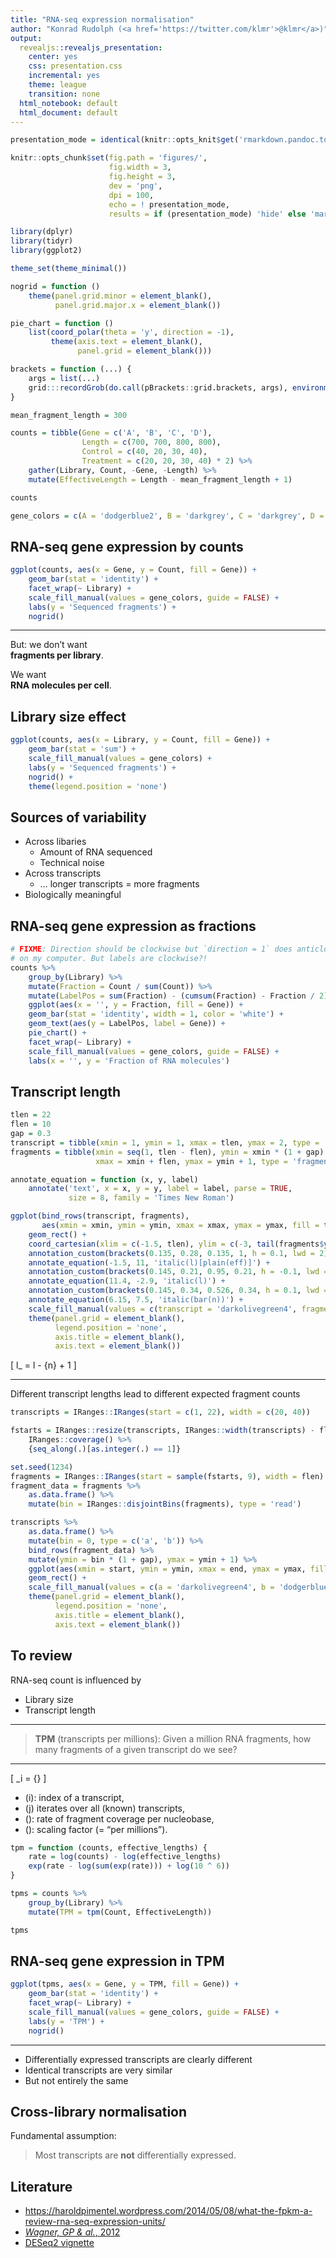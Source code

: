 ```yaml
---
title: "RNA-seq expression normalisation"
author: "Konrad Rudolph (<a href='https://twitter.com/klmr'>@klmr</a>)"
output:
  revealjs::revealjs_presentation:
    center: yes
    css: presentation.css
    incremental: yes
    theme: league
    transition: none
  html_notebook: default
  html_document: default
---
```


```r
presentation_mode = identical(knitr::opts_knit$get('rmarkdown.pandoc.to'), 'revealjs')

knitr::opts_chunk$set(fig.path = 'figures/',
                      fig.width = 3,
                      fig.height = 3,
                      dev = 'png',
                      dpi = 100,
                      echo = ! presentation_mode,
                      results = if (presentation_mode) 'hide' else 'markup')
```

```r
library(dplyr)
library(tidyr)
library(ggplot2)
```

```r
theme_set(theme_minimal())

nogrid = function ()
    theme(panel.grid.minor = element_blank(),
          panel.grid.major.x = element_blank())

pie_chart = function ()
    list(coord_polar(theta = 'y', direction = -1),
         theme(axis.text = element_blank(),
               panel.grid = element_blank()))

brackets = function (...) {
    args = list(...)
    grid:::recordGrob(do.call(pBrackets::grid.brackets, args), environment())
}
```

```r
mean_fragment_length = 300

counts = tibble(Gene = c('A', 'B', 'C', 'D'),
                Length = c(700, 700, 800, 800),
                Control = c(40, 20, 30, 40),
                Treatment = c(20, 20, 30, 40) * 2) %>%
    gather(Library, Count, -Gene, -Length) %>%
    mutate(EffectiveLength = Length - mean_fragment_length + 1)

counts

gene_colors = c(A = 'dodgerblue2', B = 'darkgrey', C = 'darkgrey', D = 'darkgrey')
```

## RNA-seq gene expression by counts

```r
ggplot(counts, aes(x = Gene, y = Count, fill = Gene)) +
    geom_bar(stat = 'identity') +
    facet_wrap(~ Library) +
    scale_fill_manual(values = gene_colors, guide = FALSE) +
    labs(y = 'Sequenced fragments') +
    nogrid()
```

---

But: we don’t want  
<span class="em">**fragments per library**</span>.

We want  
<span class="em">**RNA molecules per cell**</span>.

## Library size effect

```r
ggplot(counts, aes(x = Library, y = Count, fill = Gene)) +
    geom_bar(stat = 'sum') +
    scale_fill_manual(values = gene_colors) +
    labs(y = 'Sequenced fragments') +
    nogrid() +
    theme(legend.position = 'none')
```

## Sources of variability

* Across libaries
    * Amount of RNA sequenced
    * Technical noise
* Across transcripts
    * … longer transcripts = more fragments
* <span class="em">Biologically meaningful</em>

## RNA-seq gene expression as fractions

```r
# FIXME: Direction should be clockwise but `direction = 1` does anticlockwise
# on my computer. But labels are clockwise?!
counts %>%
    group_by(Library) %>%
    mutate(Fraction = Count / sum(Count)) %>%
    mutate(LabelPos = sum(Fraction) - (cumsum(Fraction) - Fraction / 2)) %>%
    ggplot(aes(x = '', y = Fraction, fill = Gene)) +
    geom_bar(stat = 'identity', width = 1, color = 'white') +
    geom_text(aes(y = LabelPos, label = Gene)) +
    pie_chart() +
    facet_wrap(~ Library) +
    scale_fill_manual(values = gene_colors, guide = FALSE) +
    labs(x = '', y = 'Fraction of RNA molecules')
```

## Transcript length

```r
tlen = 22
flen = 10
gap = 0.3
transcript = tibble(xmin = 1, ymin = 1, xmax = tlen, ymax = 2, type = 'transcript')
fragments = tibble(xmin = seq(1, tlen - flen), ymin = xmin * (1 + gap) + 1,
                   xmax = xmin + flen, ymax = ymin + 1, type = 'fragment')

annotate_equation = function (x, y, label)
    annotate('text', x = x, y = y, label = label, parse = TRUE,
             size = 8, family = 'Times New Roman')

ggplot(bind_rows(transcript, fragments),
       aes(xmin = xmin, ymin = ymin, xmax = xmax, ymax = ymax, fill = type)) +
    geom_rect() +
    coord_cartesian(xlim = c(-1.5, tlen), ylim = c(-3, tail(fragments$ymax, 1))) +
    annotation_custom(brackets(0.135, 0.28, 0.135, 1, h = 0.1, lwd = 2)) +
    annotate_equation(-1.5, 11, 'italic(l)[plain(eff)]') +
    annotation_custom(brackets(0.145, 0.21, 0.95, 0.21, h = -0.1, lwd = 2)) +
    annotate_equation(11.4, -2.9, 'italic(l)') +
    annotation_custom(brackets(0.145, 0.34, 0.526, 0.34, h = 0.1, lwd = 2)) +
    annotate_equation(6.15, 7.5, 'italic(bar(n))') +
    scale_fill_manual(values = c(transcript = 'darkolivegreen4', fragment = 'darkgrey')) +
    theme(panel.grid = element_blank(),
          legend.position = 'none',
          axis.title = element_blank(),
          axis.text = element_blank())
```

\[
\large
l_\text{eff} = l - \bar{n} + 1
\]

---

Different transcript lengths lead to different expected fragment counts

```r
transcripts = IRanges::IRanges(start = c(1, 22), width = c(20, 40))

fstarts = IRanges::resize(transcripts, IRanges::width(transcripts) - flen + 1) %>%
    IRanges::coverage() %>%
    {seq_along(.)[as.integer(.) == 1]}

set.seed(1234)
fragments = IRanges::IRanges(start = sample(fstarts, 9), width = flen)
fragment_data = fragments %>%
    as.data.frame() %>%
    mutate(bin = IRanges::disjointBins(fragments), type = 'read')
```

```r
transcripts %>%
    as.data.frame() %>%
    mutate(bin = 0, type = c('a', 'b')) %>%
    bind_rows(fragment_data) %>%
    mutate(ymin = bin * (1 + gap), ymax = ymin + 1) %>%
    ggplot(aes(xmin = start, ymin = ymin, xmax = end, ymax = ymax, fill = type)) +
    geom_rect() +
    scale_fill_manual(values = c(a = 'darkolivegreen4', b = 'dodgerblue3', read = 'darkgrey')) +
    theme(panel.grid = element_blank(),
          legend.position = 'none',
          axis.title = element_blank(),
          axis.text = element_blank())
```

## To review

RNA-seq count is influenced by

* Library size
* Transcript length

---

> **TPM** (transcripts per millions):
> Given a million RNA fragments, how many fragments of a given transcript do we see?

---

\[
\large
\text{TPM}_\color{orchid}i =
    {\color{dodgerblue}{\frac{x_\color{orchid}i}{{l_\text{eff}}_\color{orchid}i}}}
    \cdot
    \frac{1}{\sum_\color{tomato}j \color{dodgerblue}{\frac{x_\color{tomato}j}{{l_\text{eff}}_\color{tomato}j}}}
    \cdot
    \color{darkcyan}{10^6}
\]

* \(\color{orchid}i\): index of a transcript,
* \(\color{tomato}j\) iterates over all (known) transcripts,
* \(\color{dodgerblue}{\frac{x_k}{{l_\text{eff}}_k}}\): rate of fragment coverage per nucleobase,
* \(\color{darkcyan}{10^6}\): scaling factor (= “per millions”).

```r
tpm = function (counts, effective_lengths) {
    rate = log(counts) - log(effective_lengths)
    exp(rate - log(sum(exp(rate))) + log(10 ^ 6))
}
```

```r
tpms = counts %>%
    group_by(Library) %>%
    mutate(TPM = tpm(Count, EffectiveLength))

tpms
```

## RNA-seq gene expression in TPM

```r
ggplot(tpms, aes(x = Gene, y = TPM, fill = Gene)) +
    geom_bar(stat = 'identity') +
    facet_wrap(~ Library) +
    scale_fill_manual(values = gene_colors, guide = FALSE) +
    labs(y = 'TPM') +
    nogrid()
```

---

* Differentially expressed transcripts are clearly different
* Identical transcripts are very similar
* <span class="em">But not entirely the same</span>

## Cross-library normalisation

Fundamental assumption:

> <span class="em">Most transcripts are **not** differentially expressed.</span>

## Literature

* <https://haroldpimentel.wordpress.com/2014/05/08/what-the-fpkm-a-review-rna-seq-expression-units/>
* [*Wagner, GP & al.*, 2012](https://paperpile.com/app/p/6bf27a5c-d26b-003b-8b28-41c62dee5051)
* [DESeq2 vignette](https://www.bioconductor.org/packages/devel/bioc/vignettes/DESeq/inst/doc/DESeq.pdf)
